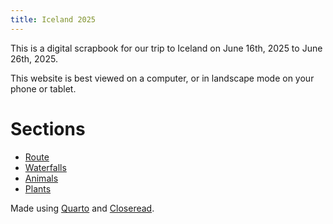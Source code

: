 ```yaml
---
title: Iceland 2025
---
```


This is a digital scrapbook for our trip to Iceland on June 16th, 2025 to June 26th, 2025.

This website is best viewed on a computer, or in landscape mode on your phone or tablet.

# Sections

- [Route](route.qmd)
- [Waterfalls](waterfalls.qmd)
- [Animals](animals.qmd)
- [Plants](plants.qmd)

Made using [Quarto](https://quarto.org/) and [Closeread](https://closeread.dev/guide/).
